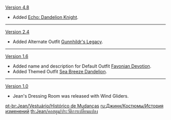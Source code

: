 {{Change History/Header}}
[[Version 4.8]]
* Added [[Echo: Dandelion Knight]].
----
[[Version 2.4]]
* Added Alternate Outfit [[Gunnhildr's Legacy]].
----
[[Version 1.6]]
* Added name and description for Default Outfit [[Favonian Devotion]].
* Added Themed Outfit [[Sea Breeze Dandelion]].
----
[[Version 1.0]]
* Jean's Dressing Room was released with Wind Gliders.
<noinclude>
[[pt-br:Jean/Vestuário/Histórico de Mudanças]]
[[ru:Джинн/Костюмы/История изменений]]
[[th:Jean/คอสตูม/ประวัติการเปลี่ยนแปลง]]
</noinclude>